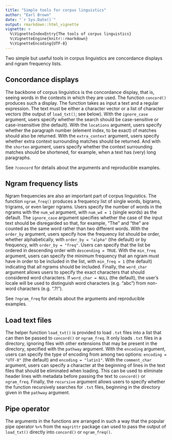```yaml
---
title: "Simple tools for corpus linguistics"
author: "Earl Brown"
date: "`r Sys.Date()`"
output: rmarkdown::html_vignette
vignette: >
  %\VignetteIndexEntry{The tools of corpus linguistics}
  %\VignetteEngine{knitr::rmarkdown}
  %\VignetteEncoding{UTF-8}
---
```


Two simple but useful tools in corpus linguistics are concordance displays and ngram frequency lists.

## Concordance displays

The backbone of corpus linguistics is the concordance display, that is, seeing words in the contexts in which they are used. The function `concord()` produces such a display. The function takes as input a text and a regular expression. The text must be either a character vector or a list of character vectors (the output of `load_txt()`; see below). With the `ignore_case` argument, users specify whether the search should be case-sensitive or case-insensitive (the default). With the `locations` argument, users specify whether the paragraph number (element index, to be exact) of matches should also be returned. With the `extra_context` argument, users specify whether extra context surrounding matches should be returned. And with the `shorten` argument, users specify whether the context surrounding matches should be shortened, for example, when a text has (very) long paragraphs.

See `?concord` for details about the arguments and reproducible examples.

## Ngram frequency lists

Ngram frequencies are also an important part of corpus linguistics. The function `ngram_freq()` produces a frequency list of single words, bigrams, trigrams, or even larger ngrams. Users specify the number of words in the ngrams with the `num_wd` argument, with `num_wd = 1` (single words) as the default. The `ignore_case` argument specifies whether the case of the input text should be disregarded so that, for example, "The" and "the" are counted as the same word rather than two different words. With the `order_by` argument, users specify how the frequency list should be order, whether alphabetically, with `order_by = "alpha"` (the default) or by frequency, with `order_by = "freq"`. Users can specify that the list be ordered in descending order with `descending = TRUE`. With the `min_freq` argument, users can specify the minimum frequency that an ngram must have in order to be included in the list, with `min_freq = 1` (the default) indicating that all ngrams should be included. Finally, the `word_char` argument allows users to specify the exact characters that should considered word characters. If `word_char = NULL` (the default), the user's locale will be used to distinguish word characters (e.g. "abc") from non-word characters (e.g. ".?!").

See `?ngram_freq` for details about the arguments and reproducible examples.

## Load text files

The helper function `load_txt()` is provided to load `.txt` files into a list that can then be passed to `concord()` or `ngram_freq`. It only loads `.txt` files in a directory, ignoring files with other extensions that may be present in the directory, specified with the `pathway` argument. With the `encoding` argument, users can specify the type of encoding from among two options: `encoding = "UTF-8"` (the default) and `encoding = "latin1"`. With the `comment_char` argument, users can specify a character at the beginning of lines in the text files that should be eliminated when loading. This can be used to eliminate header lines with metadata before passing the text to `concord()` or `ngram_freq`. Finally, the `recursive` argument allows users to specify whether the function recursively searches for `.txt` files, beginning in the directory given in the `pathway` argument.

## Pipe operator

The arguments in the functions are arranged in such a way that the popular pipe operator `%>%` from the `magrittr` package can used to pass the output of `load_txt()` directly into `concord()` or `ngram_freq()`.
